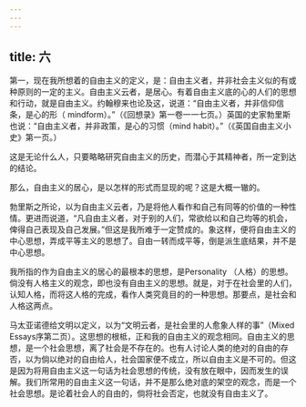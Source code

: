 ```yaml
---
---
---
```

title: 六
---



第一，现在我所想着的自由主义的定义，是：自由主义者，并非社会主义似的有或种原则的一定的主义。自由主义云者，是居心。有着自由主义底的心的人们的思想和行动，就是自由主义。约翰穆来也论及这，说道：“自由主义者，并非信仰信条，是心的形（ mindform）。”（《回想录》第一卷一一七页。）英国的史家勃里斯也说：“自由主义者，并非政策，是心的习惯（mind habit）。”（《英国自由主义小史》第一页。）

这是无论什么人，只要略略研究自由主义的历史，而潜心于其精神者，所一定到达的结论。

那么，自由主义的居心，是以怎样的形式而显现的呢？这是大概一辙的。

勃里斯之所论，以为自由主义云者，乃是将他人看作和自己有同等的价值的一种性情。更进而说道，“凡自由主义者，对于别的人们，常欲给以和自己均等的机会，俾得自己表现及自己发展。”但这是我所难于一定赞成的。象这样，便将自由主义的中心思想，弄成平等主义的思想了。自由一转而成平等，倒是派生底结果，并不是中心思想。

我所指的作为自由主义的居心的最根本的思想，是Personality （人格）的思想。倘没有人格主义的观念，即也没有自由主义的思想。就是，对于在社会里的人们，认知人格，而将这人格的完成，看作人类究竟目的的一种思想。那要点，是社会和人格这两点。

马太亚诺德给文明以定义，以为“文明云者，是社会里的人愈象人样的事”（Mixed Essays序第二页）。这思想的根柢，正和我的自由主义的观念相同。自由主义的思想，是一个社会思想，离了社会是不存在的。也有人讨论人类的绝对的自由的存否，以为倘以绝对的自由给人，社会国家便不成立，所以自由主义是不可的。但这是因为将用自由主义这一句话为社会思想的传统，没有放在眼中，因而发生的误解。我们所常用的自由主义这一句话，并不是那么绝对底的架空的观念，而是一个社会思想。是论着社会人的自由的，倘将社会否定，也就没有自由主义了。